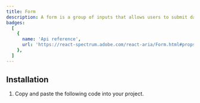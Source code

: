 ```yaml
---
title: Form
description: A form is a group of inputs that allows users to submit data to a server, with support for providing field validation errors.
badges:
  [
    {
      name: 'Api reference',
      url: 'https://react-spectrum.adobe.com/react-aria/Form.html#props',
    },
  ]
---
```



## Installation

1. Copy and paste the following code into your project.

<CodeSource
  path="components/ui/form.tsx"
  lang="tsx"
  fileName="components/ui/form.tsx"
/>